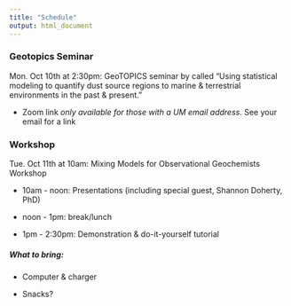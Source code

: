 ```yaml
---
title: "Schedule"
output: html_document
---
```


### Geotopics Seminar

Mon. Oct 10th at 2:30pm: GeoTOPICS seminar by called "Using statistical modeling to quantify dust source regions to marine & terrestrial environments in the past & present."

- Zoom link *only available for those with a UM email address*. See your email for a link

### Workshop
Tue. Oct 11th at 10am: Mixing Models for Observational Geochemists Workshop

- 10am - noon: Presentations (including special guest, Shannon Doherty, PhD)

- noon - 1pm: break/lunch
  
- 1pm - 2:30pm: Demonstration & do-it-yourself tutorial
  

##### What to bring:

- Computer & charger

- Snacks?